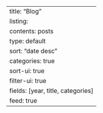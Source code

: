 ---
title: "Blog"
listing: 
  contents: posts
  type: default
  sort: "date desc"
  categories: true
  sort-ui: true
  filter-ui: true
  fields: [year, title, categories]
  feed: true
---